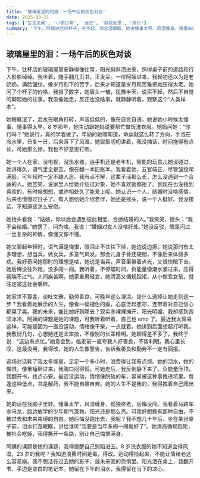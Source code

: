```yaml
---
title: '玻璃屋里的阿姨：一场午后的灰色对谈'
date: 2025-03-21
tags: ['生活见闻', '小镇日常', '迷茫', '自我反思', '成长']
summary: '下午，阿姨进店问杯子，买不起，泪水湿眼眶。她讲懂事太早、风湿缠身、悔恨未闯，我听负能量压顶。她是她的课题，我却 emo，缺运动让情绪易崩。想挣脱过去未来的锁，活得自由些，别悔恨满身。'
---
```


## 玻璃屋里的泪：一场午后的灰色对谈

下午，钛杯店的玻璃屋里安静得像往常，阳光斜斜洒进来，照得桌子前的道路和行人影影绰绰。我坐着，随手翻几页书，正发呆。一位阿姨进来，我起初还以为是老奶奶，满脸皱纹，像岁月刻下的苦字，后来才知道是岁月和苦难把她压得太老。她问了个杯子的价格，我报了数字，她眉头一皱，犹豫半天，说买不起，然后不自觉的聊起她的往事。我没催她走，反正也没啥事，就静静听着，观察这个“人类样本”。

她眼眶湿了，泪水在眼角打转，声音低低的，像在自言自语。她说她小时候太懂事，懂事得太早。8 岁那年，她主动跟她妈说要帮忙做饭洗衣服。她妈问她：“你行吗？”她说行，真的学着做了。年幼的她哪知道，命运就这么转了方向，手泡在冷水里，日复一日，后来落下了风湿。她絮絮叨叨讲着，我没插话，时间拖得有点长，可她那么惨，我也不好意思打断。

她一个人在家，没电视，没热水器，连手机还是老年机，智能的玩意儿她没碰过。她讲得久，语气里全是苦，像在翻一本旧账本。我看着她，五官端正，尽管皱纹爬满脸，可年轻时一定不缺人追。我有点不解，这辈子活那么长，怎么没遇到一个合适的人。她苦笑，说家里人给她介绍过对象，她不喜欢就都拒了。到现在也没找到喜欢的，有时候想想，或许相处久了能爱上呢。她认识一个人，结婚时没啥感情，后来也慢慢过日子了。有人想给她介绍老伴，她还是摇头，说一个人挺好。我没接话，不知道该怎么安慰。

她抬头看我：“姑娘，你以后会遇到彼此相爱、合适结婚的人。”我笑笑，摇头：“我不会结婚。”她愣了，问为啥。我说：“婚姻对女人没啥好处。”她没反驳，眼里闪过一丝复杂的神情，像懂又像不懂。

她又聊起年轻时，语气满是悔恨，眼泪止不住往下掉，她边说边擦。她说那时有太多理想，想当兵，做女兵，多意气风发。那会儿身子骨还硬朗，不像后来体弱多病。我好奇问她那时的理想是啥，她说是当兵，声音里带着点光，又很快暗下去。她后悔没往外跑，没多闯一闯。我听着，不停瞄时间，负能量像潮水涌过来，压得我喘不过气。人间疾苦啊，她家重男轻女，她清高又循规蹈矩，从小做乖女孩，就注定被这社会嚼碎。

她家世不算差，谈吐文雅，勤劳善良，可晚年这么凄凉。是什么选择让她走到这一步？我看着她展示的人生，像看一幅褪色的画，心底泛起悲凉，连带着对自己信心都晃了晃。我的未来，能比她好到哪去？现实赤裸裸摊开，阳光明媚，我却感到苦涩冰冷。阿姨的课题是她的课题，可我听着听着，自己也 emo 了。最近我太容易这样，可能是因为一直没运动，情绪像干柴，一点就着。她讲到后面想起打听我，我敷衍几句，心想她还是太笨拙，不像别的长辈精明。她聊得差不多了，我终于说：“这边有点忙。”她意会到，临走前一直夸我人好善良，不势利眼。我心里长叹，这最没用，我得改，她的人生像警告，告诉我善良和勤劳不一定有回报。

这场对话耗了我太多能量，足足一个多小时，浪费得让我有点烦。她的泪水，她的悔恨，像重锤砸过来，我胸口闷得慌。可她走后，我反倒静下来了。负能量压顶，我翻开书，找点心安。最近没运动，情绪像脱轨的车，容易被这种事拽进坑里。每逢这种低点，书是解药，我不能自暴自弃。她的人生不是我的，我得拽着自己爬出来。

她的话在我脑子里转。懂事太早，风湿缠身，孤独终老，后悔没闯。我看着马路车水马龙，路边放学的少年朝气蓬勃，阳光还是那么亮。可我好想拥有那种自由，不被过去和未来束缚的自由。她后悔没跑出去，我呢？我不想几十年后，坐在某张桌子前，泪水打湿眼眶，讲给谁听“我要是当年多闯一闯就好了”。她清高循规蹈矩，被社会吃掉，我得撕开一条路，别让自己悔恨满身。

阿姨的课题是她的课题，我得提醒自己别陷进去。8 岁洗衣服的她不知道会得风湿，23 岁的我呢？我知道浪费时间是毒，得改。运动得捡起来，不能让情绪老这么容易崩。我不想活在过去她的影子，或未来我的恐惧里。阳光洒在桌上，我翻开书，手边是空白的笔记本。她留在下午的泪水，我得留在当下的决心。
